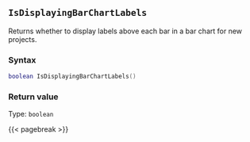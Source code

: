 ## `IsDisplayingBarChartLabels`

Returns whether to display labels above each bar in a bar chart for new projects.

### Syntax {-}

``` .lua
boolean IsDisplayingBarChartLabels()
```


### Return value {-}

Type: `boolean`


{{< pagebreak >}}